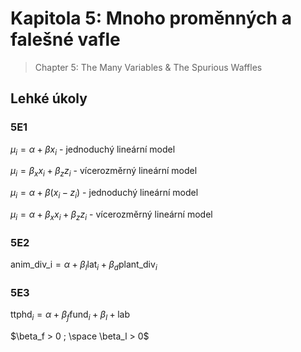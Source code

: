 # Kapitola 5: Mnoho proměnných a falešné vafle

> Chapter 5: The Many Variables & The Spurious Waffles

## Lehké úkoly

### 5E1

$\mu_i = \alpha + \beta x_i$ - jednoduchý lineární model

$\mu_i = \beta_x x_i + \beta_z z_i$ - vícerozměrný lineární model

$\mu_i = \alpha + \beta(x_i - z_i)$ - jednoduchý lineární model

$\mu_i = \alpha + \beta_x x_i + \beta_z z_i$ - vícerozměrný lineární model

### 5E2

$\text{anim_div_i} = \alpha + \beta_l \text{lat}_i + \beta_d \text{plant_div}_i$

### 5E3

$\text{ttphd}_i = \alpha + \beta_f \text{fund}_i + \beta_l + \text{lab}$

$\beta_f > 0 ; \space \beta_l > 0$
